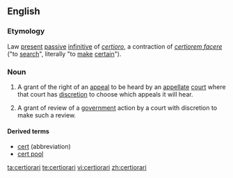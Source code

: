==English==
{{wikipedia}}

===Etymology===
Law {{etyl|la}} [[present]] [[passive]] [[infinitive]] of ''[[certioro]]'', a contraction of ''[[certiorem facere]]'' ("to [[search]]", literally "to [[make]] [[certain]]").

===Noun===
{{en-noun}}

# {{US|legal}} A grant of the right of an [[appeal]] to be heard by an [[appellate]] [[court]] where that court has [[discretion]] to choose which appeals it will hear.
# {{British|legal}} A grant of review of a [[government]] action by a court with discretion to make such a review.

====Derived terms====
* [[cert]] (abbreviation)
* [[cert pool]]

[[ta:certiorari]]
[[te:certiorari]]
[[vi:certiorari]]
[[zh:certiorari]]